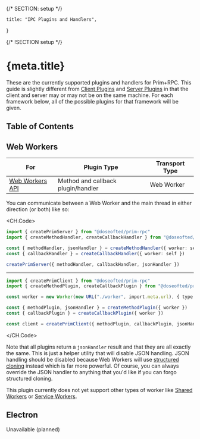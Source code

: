 {/* SECTION: setup */}

	title: "IPC Plugins and Handlers",
}

{/* !SECTION setup */}

# {meta.title}

These are the currently supported plugins and handlers for Prim+RPC. This guide is slightly different from
[Client Plugins](/docs/plugins/client) and [Server Plugins](/docs/plugins/server) in that the client and server may or
may not be on the same machine. For each framework below, all of the possible plugins for that framework will be given.

## Table of Contents

## Web Workers

| For                                                                                 | Plugin Type                        | Transport Type |
| ----------------------------------------------------------------------------------- | ---------------------------------- | -------------- |
| [Web Workers API](https://developer.mozilla.org/en-US/docs/Web/API/Web_Workers_API) | Method and callback plugin/handler | Web Worker     |

You can communicate between a Web Worker and the main thread in either direction (or both) like so:

<CH.Code>

```typescript worker.ts
import { createPrimServer } from "@doseofted/prim-rpc"
import { createMethodHandler, createCallbackHandler } from "@doseofted/prim-rpc-plugins/web-worker"

const { methodHandler, jsonHandler } = createMethodHandler({ worker: self })
const { callbackHandler } = createCallbackHandler({ worker: self })

createPrimServer({ methodHandler, callbackHandler, jsonHandler })
```

---

```typescript index.ts
import { createPrimClient } from "@doseofted/prim-rpc"
import { createMethodPlugin, createCallbackPlugin } from "@doseofted/prim-rpc-plugins/web-worker"

const worker = new Worker(new URL("./worker", import.meta.url), { type: "module" })

const { methodPlugin, jsonHandler } = createMethodPlugin({ worker })
const { callbackPlugin } = createCallbackPlugin({ worker })

const client = createPrimClient({ methodPlugin, callbackPlugin, jsonHandler })
```

</CH.Code>

Note that all plugins return a `jsonHandler` result and that they are all exactly the same. This is just a helper
utility that will disable JSON handling. JSON handling should be disabled because Web Workers will use
[structured cloning](https://developer.mozilla.org/en-US/docs/Web/API/Web_Workers_API/Structured_clone_algorithm)
instead which is far more powerful. Of course, you can always override the JSON handler to anything that you'd like if
you can forgo structured cloning.

<Alert prose icon="carbon:warning" type="alert-warning">

This plugin currently does not yet support other types of worker like
[Shared Workers](https://developer.mozilla.org/en-US/docs/Web/API/SharedWorker) or
[Service Workers](https://developer.mozilla.org/en-US/docs/Web/API/ServiceWorker).

</Alert>

## Electron

<Alert icon="carbon:warning" type="alert-warning">
	Unavailable (planned)
</Alert>
